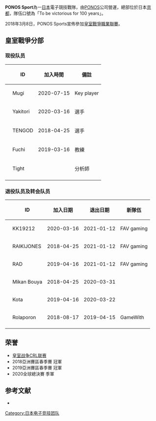 {{NoteTA
| G1 = Games
| G2 = Esports
}}

'''PONOS Sport'''為一[[日本|日本]]電子競技戰隊，由[[PONOS|PONOS]]公司營運，總部位於日本[[京都|京都]]，隊伍口號為「To be victorious for 100 years」。

2018年3月8日，PONOS Sports宣佈參加[[皇室战争职业联赛|皇室戰爭職業聯賽]]。

== 皇室戰爭分部 ==

=== 现役队员 ===

{| class="wikitable"
|+
|-
!
! ID
! 加入時間
! 備註
|-
| {{flagicon|Japan}}
| Mugi
| 2020-07-15
| Key player
|-
| {{flagicon|Japan}}
| Yakitori
| 2020-03-16
| 選手
|-
| {{flagicon|Japan}}
| TENGOD
| 2018-04-25
| 選手
|-
| {{flagicon|Japan}}
| Fuchi
| 2019-03-16
| 教練
|-
| {{flagicon|Japan}}
| Tight
|
| 分析師
|-
|}

=== 退役队员及转会队员 ===

{| class="wikitable"
|-
!
! ID
! 加入日期
! 退出日期
! 新隊伍
|-
| {{flagicon|Japan}}
| KK19212
| 2020-03-16
| 2021-01-12
| FAV gaming
|-
| {{flagicon|Japan}}
| RAIKIJONES
| 2018-04-25
| 2021-01-12
| FAV gaming
|-
| {{flagicon|Japan}}
| RAD
| 2019-04-16
| 2021-01-12
| FAV gaming
|-
| {{flagicon|Japan}}
| Mikan Bouya
| 2018-04-25
| 2020-03-31
|
|-
| {{flagicon|Japan}}
| Kota
| 2019-04-16
| 2020-03-22
|
|-
| {{flagicon|Japan}}
| Rolaporon
| 2018-08-17
| 2019-04-15
| GameWith
|-
|}

== 荣誉 ==

* [[皇室战争职业联赛|皇室战争CRL联赛]]
* 2018亞洲賽區春季賽 冠軍
* 2019亞洲賽區春季賽 冠軍
*2020全球總決賽 季軍

==参考文献==
{{refbegin}}
* {{Cite web |url=https://liquipedia.net/clashroyale/PONOS |title=liquipedia |access-date=2021-04-17 |archive-date=2021-05-31 |archive-url=https://web.archive.org/web/20210531091912/https://liquipedia.net/clashroyale/PONOS }}
{{refend}}

{{Portal bar|電子遊戲}}

[[Category:日本电子竞技团队|Category:日本电子竞技团队]]